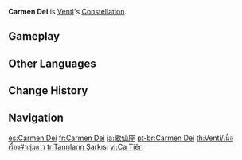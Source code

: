 {{Constellation Overview Infobox
|title     = Carmen Dei
|character = Venti
|meaning   = Song of a God
}}
'''Carmen Dei''' is [[Venti]]'s [[Constellation]].

==Gameplay==
{{Constellation Table|Venti}}

==Other Languages==
{{Other Languages
|en       = Carmen Dei
|en_lang  = la
|en_tl    = Song of a God
|zhs      = 歌仙座
|zhs_rm   = Gē Xiān-zuò
|zht      = 歌仙座
|zht_rm   = Gē Xiān-zuò
|zh_tl    = Immortal of Song Constellation
|ja       = 歌仙座
|ja_rm    = Kasen-za
|ja_tl    = Immortal of Poetry Constellation{{sino|ja|part=1}}
|ja_note  = While the written Japanese constellation is pulled directly from the characters of the Chinese original, in the context of the Japanese language, the word “歌仙” refers to masters of the waka poetic format (often translated as “immortals of poetry”, “immortal poets”, or “major poets”).
|ko       = {{tt|가선|歌仙}}자리
|ko_rm    = Gaseon-jari
|ko_tl    = Immortal of Song Constellation
|es       = Carmen Dei
|fr       = Carmen Dei
|ru       = Бог Песен
|ru_tl    = God of Songs
|th       = Carmen Dei
|vi       = {{tt|Cung|宫}} {{tt|Ca Tiên|歌仙}}
|vi_tl    = Immortal of Song Constellation{{Sino|vi|part=1}}
|de       = Carmen Dei
|id       = Carmen Dei
|pt       = Carmen Dei
|tr       = Tanrıların Şarkısı
|tr_tl    = Song of Gods
|it       = Carmen Dei
}}

==Change History==
{{Change History|1.0}}

==Navigation==
{{Constellation Navbox}}

[[es:Carmen Dei]]
[[fr:Carmen Dei]]
[[ja:歌仙座]]
[[pt-br:Carmen Dei]]
[[th:Venti/เนื้อเรื่อง#กลุ่มดาว]]
[[tr:Tanrıların Şarkısı]]
[[vi:Ca Tiên]]